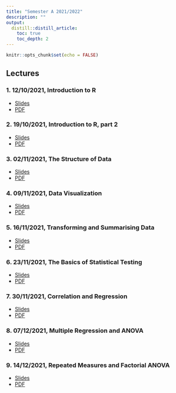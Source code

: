 ```yaml
---
title: "Semester A 2021/2022"
description: ""
output: 
  distill::distill_article:
    toc: true
    toc_depth: 2
---
```


```r
knitr::opts_chunk$set(echo = FALSE)
```

## Lectures

### 1. 12/10/2021, Introduction to R

- [Slides](slides/Week-1-intro-to-R.html)
- [PDF](slides/Week-1-intro-to-R.pdf)

### 2. 19/10/2021, Introduction to R, part 2

- [Slides](slides/Week-2-Basic_R.html)
- [PDF](slides/Week-2-Basic_R.pdf)

### 3. 02/11/2021, The Structure of Data
- [Slides](slides/Week-4-More-on-Data.html)
- [PDF](slides/Week-4-More-on-Data.pdf)

### 4. 09/11/2021, Data Visualization
- [Slides](slides/Week-5-Exploring-data-Graphically.html)
- [PDF](slides/Week-5-Exploring-data-Graphically.pdf)

### 5. 16/11/2021, Transforming and Summarising Data
- [Slides](slides/Week-6-data-wrangling.html)
- [PDF](slides/Week-6-data-wrangling.pdf)

### 6. 23/11/2021, The Basics of Statistical Testing
- [Slides](slides/Week-7-NHST-two-means.html)
- [PDF](slides/Week-7-NHST-two-means.pdf)

### 7. 30/11/2021, Correlation and Regression
- [Slides](slides/Week-8-Correlation-Regression.html)
- [PDF](slides/Week-8-Correlation-Regression.pdf)

### 8. 07/12/2021, Multiple Regression and ANOVA
- [Slides](slides/Week-9-Multi-Regression-ANOVA.html)
- [PDF](slides/Week-9-Multi-Regression-ANOVA.pdf)

### 9. 14/12/2021, Repeated Measures and Factorial ANOVA
- [Slides](slides/Week-10-Repeated-and-Factorial-ANOVA.html)
- [PDF](slides/Week-10-Repeated-and-Factorial-ANOVA.pdf)
